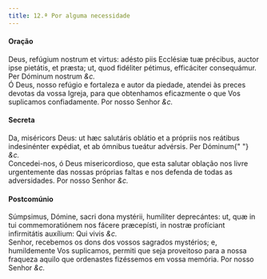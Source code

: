 ```yaml
---
title: 12.ª Por alguma necessidade
---
```


<h4 class="text-center">Oração</h4>
<div class="container-fluid">
  <div class="row">
    <div class="col-6 dropcaps text-justify">
      Deus, refúgium nostrum et virtus: adésto piis Ecclésiæ tuæ précibus,
      auctor ipse pietátis, et præsta; ut, quod fidéliter pétimus, efficáciter
      consequámur. Per Dóminum nostrum <em>&c.</em>
    </div>
    <div class="col-6 dropcaps text-justify">
      Ó Deus, nosso refúgio e fortaleza e autor da piedade, atendei às preces
      devotas da vossa Igreja, para que obtenhamos eficazmente o que Vos
      suplicamos confiadamente. Por nosso Senhor <em>&c.</em>
    </div>
  </div>
</div>

<h4 class="text-center">Secreta</h4>
<div class="container-fluid">
  <div class="row">
    <div class="col-6 dropcaps text-justify">
      Da, miséricors Deus: ut hæc salutáris oblátio et a própriis nos reátibus
      indesinénter expédiat, et ab ómnibus tueátur advérsis. Per Dóminum{" "}
      <em>&c.</em>
    </div>
    <div class="col-6 dropcaps text-justify">
      Concedei-nos, ó Deus misericordioso, que esta salutar oblação nos livre
      urgentemente das nossas próprias faltas e nos defenda de todas as
      adversidades. Por nosso Senhor <em>&c.</em>
    </div>
  </div>
</div>

<h4 class="text-center">Postcomúnio</h4>
<div class="container-fluid">
  <div class="row">
    <div class="col-6 dropcaps text-justify">
      Súmpsimus, Dómine, sacri dona mystérii, humíliter deprecántes: ut, quæ in
      tui commemoratiónem nos fácere præcepísti, in nostræ profíciant
      infirmitátis auxílium: Qui vivis <em>&c.</em>
    </div>
    <div class="col-6 dropcaps text-justify">
      Senhor, recebemos os dons dos vossos sagrados mystérios; e, humildemente
      Vos suplicamos, permiti que seja proveitoso para a nossa fraqueza aquilo
      que ordenastes fizéssemos em vossa memória. Por nosso Senhor <em>&c.</em>
    </div>
  </div>
</div>

